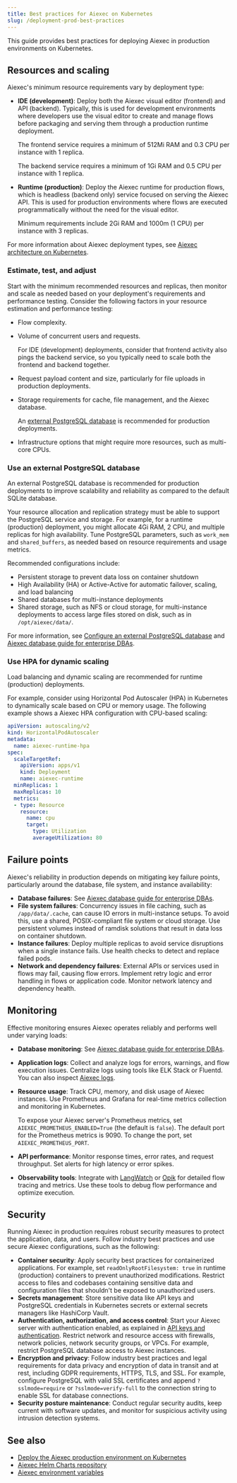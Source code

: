 ```yaml
---
title: Best practices for Aiexec on Kubernetes
slug: /deployment-prod-best-practices
---
```


This guide provides best practices for deploying Aiexec in production environments on Kubernetes.

## Resources and scaling

Aiexec's minimum resource requirements vary by deployment type:

* **IDE (development)**: Deploy both the Aiexec visual editor (frontend) and API (backend). Typically, this is used for development environments where developers use the visual editor to create and manage flows before packaging and serving them through a production runtime deployment.

    The frontend service requires a minimum of 512Mi RAM and 0.3 CPU per instance with 1 replica.

    The backend service requires a minimum of 1Gi RAM and 0.5 CPU per instance with 1 replica.

* **Runtime (production)**: Deploy the Aiexec runtime for production flows, which is headless (backend only) service focused on serving the Aiexec API. This is used for production environments where flows are executed programmatically without the need for the visual editor.

    Minimum requirements include 2Gi RAM and 1000m (1 CPU) per instance with 3 replicas.

For more information about Aiexec deployment types, see [Aiexec architecture on Kubernetes](/deployment-architecture).

### Estimate, test, and adjust

Start with the minimum recommended resources and replicas, then monitor and scale as needed based on your deployment's requirements and performance testing.
Consider the following factors in your resource estimation and performance testing:

* Flow complexity.
* Volume of concurrent users and requests.

   For IDE (development) deployments, consider that frontend activity also pings the backend service, so you typically need to scale both the frontend and backend together.

* Request payload content and size, particularly for file uploads in production deployments.
* Storage requirements for cache, file management, and the Aiexec database.

    An [external PostgreSQL database](#use-an-external-postgresql-database) is recommended for production deployments.

* Infrastructure options that might require more resources, such as multi-core CPUs.

### Use an external PostgreSQL database

An external PostgreSQL database is recommended for production deployments to improve scalability and reliability as compared to the default SQLite database.

Your resource allocation and replication strategy must be able to support the PostgreSQL service and storage.
For example, for a runtime (production) deployment, you might allocate 4Gi RAM, 2 CPU, and multiple replicas for high availability.
Tune PostgreSQL parameters, such as `work_mem` and `shared_buffers`, as needed based on resource requirements and usage metrics.

Recommended configurations include:

* Persistent storage to prevent data loss on container shutdown
* High Availability (HA) or Active-Active for automatic failover, scaling, and load balancing
* Shared databases for multi-instance deployments
* Shared storage, such as NFS or cloud storage, for multi-instance deployments to access large files stored on disk, such as in `/opt/aiexec/data/`.

For more information, see [Configure an external PostgreSQL database](/configuration-custom-database) and [Aiexec database guide for enterprise DBAs](/enterprise-database-guide).

### Use HPA for dynamic scaling

Load balancing and dynamic scaling are recommended for runtime (production) deployments.

For example, consider using Horizontal Pod Autoscaler (HPA) in Kubernetes to dynamically scale based on CPU or memory usage.
The following example shows a Aiexec HPA configuration with CPU-based scaling:

```yaml
apiVersion: autoscaling/v2
kind: HorizontalPodAutoscaler
metadata:
  name: aiexec-runtime-hpa
spec:
  scaleTargetRef:
    apiVersion: apps/v1
    kind: Deployment
    name: aiexec-runtime
  minReplicas: 1
  maxReplicas: 10
  metrics:
  - type: Resource
    resource:
      name: cpu
      target:
        type: Utilization
        averageUtilization: 80
```

## Failure points

Aiexec's reliability in production depends on mitigating key failure points, particularly around the database, file system, and instance availability:

* **Database failures**: See [Aiexec database guide for enterprise DBAs](/enterprise-database-guide).
* **File system failures**: Concurrency issues in file caching, such as `/app/data/.cache`, can cause IO errors in multi-instance setups.
To avoid this, use a shared, POSIX-compliant file system or cloud storage.
Use persistent volumes instead of ramdisk solutions that result in data loss on container shutdown.
* **Instance failures**: Deploy multiple replicas to avoid service disruptions when a single instance fails. Use health checks to detect and replace failed pods.
* **Network and dependency failures**: External APIs or services used in flows may fail, causing flow errors. Implement retry logic and error handling in flows or application code. Monitor network latency and dependency health.

## Monitoring

Effective monitoring ensures Aiexec operates reliably and performs well under varying loads:

* **Database monitoring**: See [Aiexec database guide for enterprise DBAs](/enterprise-database-guide).
* **Application logs**: Collect and analyze logs for errors, warnings, and flow execution issues. Centralize logs using tools like ELK Stack or Fluentd. You can also inspect [Aiexec logs](/logging).
* **Resource usage**: Track CPU, memory, and disk usage of Aiexec instances. Use Prometheus and Grafana for real-time metrics collection and monitoring in Kubernetes.

    To expose your Aiexec server's Prometheus metrics, set `AIEXEC_PROMETHEUS_ENABLED=True` (the default is `false`).
    The default port for the Prometheus metrics is 9090.
    To change the port, set `AIEXEC_PROMETHEUS_PORT`.

* **API performance**: Monitor response times, error rates, and request throughput. Set alerts for high latency or error spikes.
* **Observability tools**: Integrate with [LangWatch](/integrations-langwatch) or [Opik](/integrations-opik) for detailed flow tracing and metrics. Use these tools to debug flow performance and optimize execution.

## Security

Running Aiexec in production requires robust security measures to protect the application, data, and users.
Follow industry best practices and use secure Aiexec configurations, such as the following:

* **Container security**: Apply security best practices for containerized applications. For example, set `readOnlyRootFilesystem: true` in runtime (production) containers to prevent unauthorized modifications. Restrict access to files and codebases containing sensitive data and configuration files that shouldn't be exposed to unauthorized users.
* **Secrets management**: Store sensitive data like API keys and PostgreSQL credentials in Kubernetes secrets or external secrets managers like HashiCorp Vault.
* **Authentication, authorization, and access control**: Start your Aiexec server with authentication enabled, as explained in [API keys and authentication](/api-keys-and-authentication). Restrict network and resource access with firewalls, network policies, network security groups, or VPCs. For example, restrict PostgreSQL database access to Aiexec instances.
* **Encryption and privacy**: Follow industry best practices and legal requirements for data privacy and encryption of data in transit and at rest, including GDPR requirements, HTTPS, TLS, and SSL. For example, configure PostgreSQL with valid SSL certificates and append `?sslmode=require` or `?sslmode=verify-full` to the connection string to enable SSL for database connections.
* **Security posture maintenance**: Conduct regular security audits, keep current with software updates, and monitor for suspicious activity using intrusion detection systems.

## See also

* [Deploy the Aiexec production environment on Kubernetes](/deployment-kubernetes-prod)
* [Aiexec Helm Charts repository](https://github.com/khulnasoft/aiexec)
* [Aiexec environment variables](/environment-variables)
